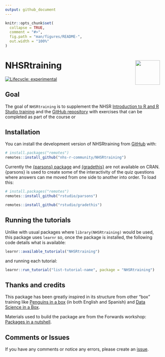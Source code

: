 ```yaml
---
output: github_document
---
```


<!-- README.md is generated from README.Rmd. Please edit that file -->

```r
knitr::opts_chunk$set(
  collapse = TRUE,
  comment = "#>",
  fig.path = "man/figures/README-",
  out.width = "100%"
)
```

# NHSRtraining <a alt="NHS-R Community's logo" href='https://nhsrcommunity.com/'><img src='https://nhs-r-community.github.io/assets/logo/nhsr-logo.png' align="right" height="80" /></a>

<!-- badges: start -->
[![Lifecycle: experimental](https://img.shields.io/badge/lifecycle-experimental-orange.svg)](https://lifecycle.r-lib.org/articles/stages.html#experimental)
<!-- badges: end -->

## Goal

The goal of `NHSRtraining` is to supplement the NHSR [Introduction to R and R Studio training](https://nhs-r-community.github.io/intro_r/) and the [GitHub repository](https://github.com/nhs-r-community/intro_r) with exercises that can be completed as part of the course or 

## Installation

You can install the development version of NHSRtraining from [GitHub](https://github.com/) with:

``` r
# install.packages("remotes")
remotes::install_github("nhs-r-community/NHSRtraining")
```

Currently the [{parsons} package](https://github.com/rstudio/parsons) and [{gradethis}](https://github.com/rstudio/gradethis) are not available on CRAN. {parsons} is used to create some of the interactivity of the quiz questions where answers can me moved from one side to another into order. To load this:

``` r
# install.packages("remotes")
remotes::install_github("rstudio/parsons")

remotes::install_github("rstudio/gradethis")
```

## Running the tutorials

Unlike with usual packages where `library(NHSRtraining)` would be used, this package uses `learnr` so, once the package is installed, the following code details what is available:


```r
learnr::available_tutorials("NHSRtraining")
```


and running each tutorial:

```r

learnr::run_tutorial("list-tutorial-name", package = "NHSRtraining")

```

## Thanks and credits

This package has been greatly inspired in its structure from other "box" training like [Penguins in a box](https://github.com/demar01/penguinsbox) (in both English and Spanish) and [Data Science in a Box](https://datasciencebox.org/). 

Materials used to build the package are from the Forwards workshop: [Packages in a nutshell](https://github.com/forwards/workshops/tree/dc5b9fba5cdfbebc737a0a393b374a18378be122).

## Comments or Issues

If you have any comments or notice any errors, please create an [issue](https://github.com/nhs-r-community/NHSRtraining/issues). 
